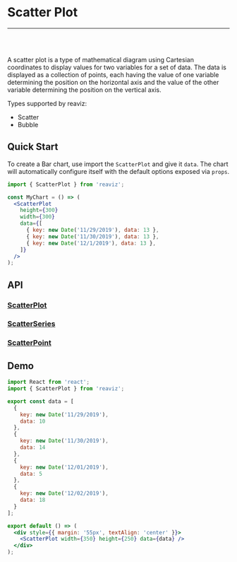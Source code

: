 
<Meta title="Docs|Chart Types/Scatter Plot" />

# Scatter Plot

---
<br />
<Story id="charts-scatter-plot-linear--simple" />
<br />

A scatter plot is a type of mathematical diagram using Cartesian coordinates to
display values for two variables for a set of data. The data is displayed as a collection
of points, each having the value of one variable determining the position on the horizontal
axis and the value of the other variable determining the position on the vertical axis.

Types supported by reaviz:

- Scatter
- Bubble

## Quick Start
To create a Bar chart, use import the `ScatterPlot` and give it `data`. The chart
will automatically configure itself with the default options exposed via `props`.

```jsx
import { ScatterPlot } from 'reaviz';

const MyChart = () => (
  <ScatterPlot
    height={300}
    width={300}
    data={[
      { key: new Date('11/29/2019'), data: 13 },
      { key: new Date('11/30/2019'), data: 13 },
      { key: new Date('12/1/2019'), data: 13 },
    ]}
  />
);
```

## API
### [ScatterPlot](https://github.com/reaviz/reaviz/blob/master/src/ScatterPlot/ScatterPlot.tsx)
<Props of={ScatterPlot} />

### [ScatterSeries](https://github.com/reaviz/reaviz/blob/master/src/ScatterPlot/ScatterSeries/ScatterSeries.tsx)
<Props of={ScatterSeries} />

### [ScatterPoint](https://github.com/reaviz/reaviz/blob/master/src/ScatterPlot/ScatterSeries/ScatterPoint.tsx)
<Props of={ScatterPoint} />

## Demo

```jsx codesandbox=reaviz
import React from 'react';
import { ScatterPlot } from 'reaviz';

export const data = [
  {
    key: new Date('11/29/2019'),
    data: 10
  },
  {
    key: new Date('11/30/2019'),
    data: 14
  },
  {
    key: new Date('12/01/2019'),
    data: 5
  },
  {
    key: new Date('12/02/2019'),
    data: 18
  }
];

export default () => (
  <div style={{ margin: '55px', textAlign: 'center' }}>
    <ScatterPlot width={350} height={250} data={data} />
  </div>
);
```
